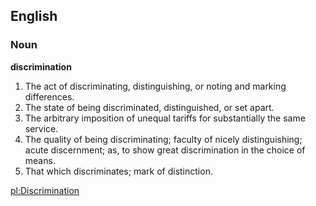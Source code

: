 ==English==

===Noun===

'''discrimination'''

#The act of discriminating, distinguishing, or noting and marking differences.
#The state of being discriminated, distinguished, or set apart.
#The arbitrary imposition of unequal tariffs for substantially the same service.
#The quality of being discriminating; faculty of nicely distinguishing; acute discernment; as, to show great discrimination in the choice of means.
#That which discriminates; mark of distinction.

[[pl:Discrimination]]